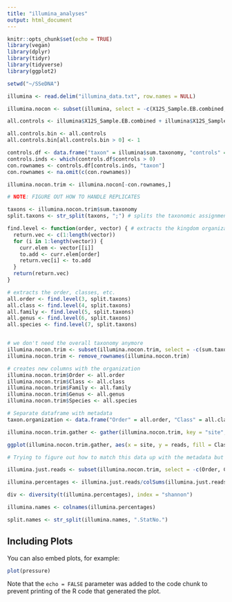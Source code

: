 ```yaml
---
title: "illumina_analyses"
output: html_document
---
```


```r
knitr::opts_chunk$set(echo = TRUE)
library(vegan)
library(dplyr)
library(tidyr)
library(tidyverse)
library(ggplot2)
```


```r

setwd("~/SSeDNA")

illumina <- read.delim("illumina_data.txt", row.names = NULL)

illumina.nocon <- subset(illumina, select = -c(X12S_Sample.EB.combined, X12S_Sample.FB.combined))

all.controls <- illumina$X12S_Sample.EB.combined + illumina$X12S_Sample.FB.combined

all.controls.bin <- all.controls
all.controls.bin[all.controls.bin > 0] <- 1

controls.df <- data.frame("taxon" = illumina$sum.taxonomy, "controls" = all.controls.bin)
controls.inds <- which(controls.df$controls > 0)
con.rownames <- controls.df[controls.inds, "taxon"]
con.rownames <- na.omit(c(con.rownames))

illumina.nocon.trim <- illumina.nocon[-con.rownames,]

# NOTE: FIGURE OUT HOW TO HANDLE REPLICATES
```

```r
taxons <- illumina.nocon.trim$sum.taxonomy
split.taxons <- str_split(taxons, ";") # splits the taxonomic assignment into kingdom level

find.level <- function(order, vector) { # extracts the kingdom organization from the longer vector by indicating the number within each split you want to look at
  return.vec <- c(1:length(vector))
  for (i in 1:length(vector)) {
    curr.elem <- vector[[i]]
    to.add <- curr.elem[order]
    return.vec[i] <- to.add
  }
  return(return.vec)
}

# extracts the order, classes, etc.
all.order <- find.level(3, split.taxons)
all.class <- find.level(4, split.taxons)
all.family <- find.level(5, split.taxons)
all.genus <- find.level(6, split.taxons)
all.species <- find.level(7, split.taxons)


# we don't need the overall taxonomy anymore
illumina.nocon.trim <- subset(illumina.nocon.trim, select = -c(sum.taxonomy))
illumina.nocon.trim <- remove_rownames(illumina.nocon.trim)

# creates new columns with the organization
illumina.nocon.trim$Order <- all.order
illumina.nocon.trim$Class <- all.class
illumina.nocon.trim$Family <- all.family
illumina.nocon.trim$Genus <- all.genus
illumina.nocon.trim$Species <- all.species

# Separate dataframe with metadata
taxon.organization <- data.frame("Order" = all.order, "Class" = all.class, "Family" = all.family, "Genus" = all.genus, "Species" = all.species)
```


```r
illumina.nocon.trim.gather <- gather(illumina.nocon.trim, key = "site", value = "reads", -c(Order, Class, Family, Genus)) # gathers the data into a format for stacked bar chart plotting

ggplot(illumina.nocon.trim.gather, aes(x = site, y = reads, fill = Class)) + geom_bar(position = "stack", stat = "identity") + theme(axis.text.x = element_text(angle = 90, vjust = 0.5, hjust=1))
```

```r

# Trying to figure out how to match this data up with the metadata but not succeeding thus far

illumina.just.reads <- subset(illumina.nocon.trim, select = -c(Order, Class, Family, Genus, Species))

illumina.percentages <- illumina.just.reads/colSums(illumina.just.reads)

div <- diversity(t(illumina.percentages), index = "shannon")

illumina.names <- colnames(illumina.percentages)

split.names <- str_split(illumina.names, ".StatNo.")
```

## Including Plots

You can also embed plots, for example:

```r
plot(pressure)
```

Note that the `echo = FALSE` parameter was added to the code chunk to prevent printing of the R code that generated the plot.
